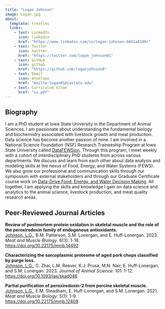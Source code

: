```yaml
---
title: "Logan Johnson"
image: Logan.jpg
about:
  template: trestles
  links: 
    - text: LinkedIn
      icon: linkedin
      href: "https://www.linkedin.com/in/logan-johnson-b041a4149/"
    - text: Twitter
      icon: twitter
      href: "https://twitter.com/logan_johnson01"
    - text: GitHub
      icon: github
      href: "https://github.com/loganjohnson0"
    - text: Email
      icon: envelope
      href: "mailto:logan01@iastate.edu"
    - text: Curriculum Vitae
      href: "cv.pdf"
---
```


::: column-page
## Biography

I am a PhD student at Iowa State University in the Department of Animal Sciences. I am passionate about understanding the fundamental biology and biochemistry associated with livestock growth and meat production. Data science has become another passion of mine. I am involved in a National Science Foundation (NSF) Research Traineeship Program at Iowa State University called [DataFEWSion](https://datafewsion.iastate.edu). Through this program, I meet weekly with a cohort of interdisciplinary PhD students from across various departments. We discuss and learn from each other about data analysis and modeling skills at the nexus of Food, Energy, and Water Systems (FEWS). We also grow our professional and communication skills through our symposium with external stakeholders and through our Graduate Certificate course work on [Data-Drive Food, Energy, and Water Decision Making](https://datafewsion.iastate.edu/2468-2/). All together, I am applying the skills and knowledge I gain on data science and analytics to the animal science, livestock production, and meat quality research areas.

## Peer-Reviewed Journal Articles

**Review of postmortem protein oxidation in skeletal muscle and the role of the peroxiredoxin family of endogenous antioxidants.** <br><u>Johnson, L.G.</u>, B.M. Patterson, S.M. Lonergan, and E. Huff-Lonergan. 2023. <em>Meat and Muscle Biology</em>. 6(3): 1-18.<br><https://doi.org/10.22175/mmb.14492>

**Characterizing the sarcoplasmic proteome of aged pork chops classified by purge loss.** <br><u>Johnson, L.G.</u>, C. Zhai, L.M. Reever, K.J. Prusa, M.N. Nair, E. Huff-Lonergan, and S.M. Lonergan. 2023. <em>Journal of Animal Science</em>. 101: 1-12.<br><https://doi.org/10.1093/jas/skad046>

**Partial purification of peroxiredoxin-2 from porcine skeletal muscle.** <br><u>Johnson, L.G.</u>, E.M. Steadham, E. Huff-Lonergan, and S.M. Lonergan. 2021. <em>Meat and Muscle Biology</em>. 5(1): 1-9. <br><https://doi.org/10.22175/mmb.12408>
:::
